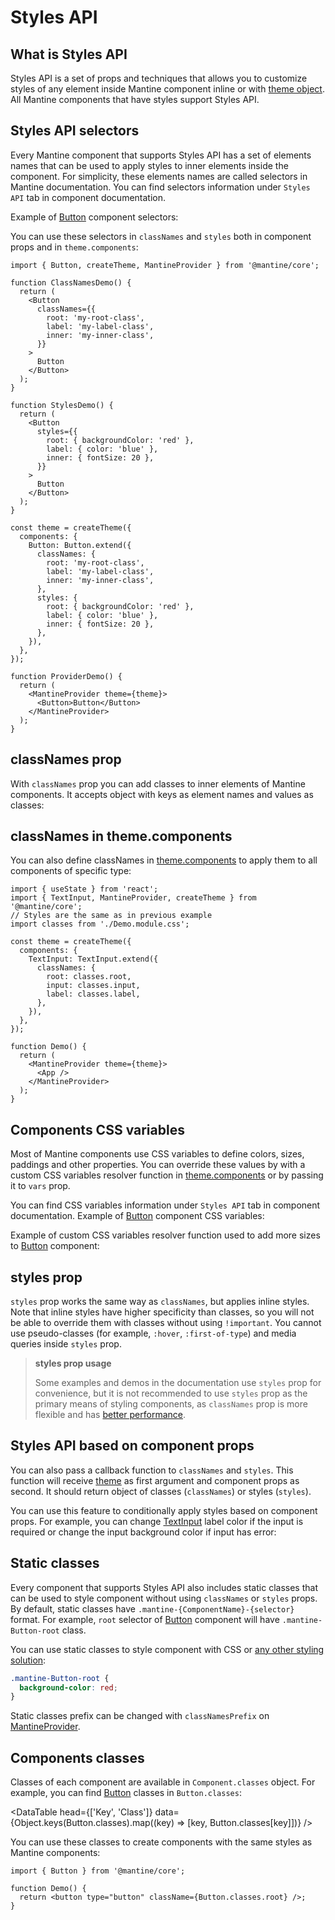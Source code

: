 

# Styles API

## What is Styles API

Styles API is a set of props and techniques that allows you to customize styles of any element
inside Mantine component inline or with [theme object](/theming/theme-object). All Mantine components that
have styles support Styles API.

## Styles API selectors

Every Mantine component that supports Styles API has a set of elements names that can be used to
apply styles to inner elements inside the component. For simplicity, these elements names are called
selectors in Mantine documentation. You can find selectors information under `Styles API` tab
in component documentation.

Example of [Button](/core/button) component selectors:

<SelectorsTable data={ButtonStylesApi} component="Button" withTableBorder={false} />

You can use these selectors in `classNames` and `styles` both in component props and in `theme.components`:

```tsx
import { Button, createTheme, MantineProvider } from '@mantine/core';

function ClassNamesDemo() {
  return (
    <Button
      classNames={{
        root: 'my-root-class',
        label: 'my-label-class',
        inner: 'my-inner-class',
      }}
    >
      Button
    </Button>
  );
}

function StylesDemo() {
  return (
    <Button
      styles={{
        root: { backgroundColor: 'red' },
        label: { color: 'blue' },
        inner: { fontSize: 20 },
      }}
    >
      Button
    </Button>
  );
}

const theme = createTheme({
  components: {
    Button: Button.extend({
      classNames: {
        root: 'my-root-class',
        label: 'my-label-class',
        inner: 'my-inner-class',
      },
      styles: {
        root: { backgroundColor: 'red' },
        label: { color: 'blue' },
        inner: { fontSize: 20 },
      },
    }),
  },
});

function ProviderDemo() {
  return (
    <MantineProvider theme={theme}>
      <Button>Button</Button>
    </MantineProvider>
  );
}
```

## classNames prop

With `classNames` prop you can add classes to inner elements of Mantine components. It accepts
object with keys as element names and values as classes:

<Demo data={StylesDemos.classNames} />

## classNames in theme.components

You can also define classNames in [theme.components](/theming/theme-object) to apply them to all
components of specific type:

```tsx
import { useState } from 'react';
import { TextInput, MantineProvider, createTheme } from '@mantine/core';
// Styles are the same as in previous example
import classes from './Demo.module.css';

const theme = createTheme({
  components: {
    TextInput: TextInput.extend({
      classNames: {
        root: classes.root,
        input: classes.input,
        label: classes.label,
      },
    }),
  },
});

function Demo() {
  return (
    <MantineProvider theme={theme}>
      <App />
    </MantineProvider>
  );
}
```

## Components CSS variables

Most of Mantine components use CSS variables to define colors, sizes, paddings and other
properties. You can override these values by with a custom CSS variables resolver function
in [theme.components](/theming/theme-object) or by passing it to `vars` prop.

You can find CSS variables information under `Styles API` tab in component documentation.
Example of [Button](/core/button) component CSS variables:

<VariablesTable data={ButtonStylesApi} withTableBorder={false} />

Example of custom CSS variables resolver function used to add more sizes to [Button](/core/button) component:

<Demo data={StylesDemos.vars} />

## styles prop

`styles` prop works the same way as `classNames`, but applies inline styles. Note that inline
styles have higher specificity than classes, so you will not be able to override them with classes
without using `!important`. You cannot use pseudo-classes (for example, `:hover`, `:first-of-type`)
and media queries inside `styles` prop.

<Demo data={StylesDemos.styles} />

> **styles prop usage**
>
> Some examples and demos in the documentation use `styles` prop for convenience, but it is not
> recommended to use `styles` prop as the primary means of styling components, as `classNames`
> prop is more flexible and has [better performance](/styles/styles-performance).

## Styles API based on component props

You can also pass a callback function to `classNames` and `styles`. This function will receive
[theme](/theming/theme-object) as first argument and component props as second. It should return
object of classes (`classNames`) or styles (`styles`).

You can use this feature to conditionally apply styles based on component props. For example,
you can change [TextInput](/core/text-input) label color if the input is required or change the input
background color if input has error:

<Demo data={StylesDemos.classNamesProps} />

## Static classes

Every component that supports Styles API also includes static classes that can be used to style
component without using `classNames` or `styles` props. By default, static classes have
`.mantine-{ComponentName}-{selector}` format. For example, `root` selector of [Button](/core/button)
component will have `.mantine-Button-root` class.

You can use static classes to style component with CSS or [any other styling solution](/styles/css-modules#styling-mantine-components-without-css-modules):

```css
.mantine-Button-root {
  background-color: red;
}
```

Static classes prefix can be changed with `classNamesPrefix` on [MantineProvider](/theming/mantine-provider#classnamesprefix).

## Components classes

Classes of each component are available in `Component.classes` object. For example, you can
find [Button](/core/button) classes in `Button.classes`:

<DataTable
  head={['Key', 'Class']}
  data={Object.keys(Button.classes).map((key) => [key, Button.classes[key]])}
/>

You can use these classes to create components with the same styles as Mantine components:

```tsx
import { Button } from '@mantine/core';

function Demo() {
  return <button type="button" className={Button.classes.root} />;
}
```
